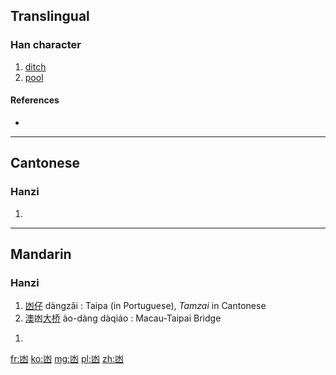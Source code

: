 {{also|幽}}
==Translingual==

===Han character===
{{Han char|rn=17|rad=凵|as=04|sn=6|four=|canj=山水 (UE), X山水 (XUE)|ids=⿶[[凵]][[水]]}}

# [[ditch]]
# [[pool]]

====References====
* {{Han ref|kx=0135.151|hdz=31547.070|uh=51FC|ud=20988}}

----

==Cantonese==

===Hanzi===
{{yue-hanzi|jyut=|y=tam5}}

# {{defn|lang=yue|sort=凵04}}

----

==Mandarin==

===Hanzi===
{{cmn-hanzi|pin=[[dàng]] ([[dang4]]), [[zuò]] ([[zuo4]])|wg=tang<sup>4</sup>, tso<sup>4</sup>}}
#[[凼仔]] dàngzǎi : Taipa (in Portuguese), ''Tamzai'' in Cantonese
#[[澳]]凼[[大]][[桥]] ào-dàng dàqiáo : Macau-Taipai Bridge

# {{defn|lang=cmn|sort=凵04}}

[[fr:凼]]
[[ko:凼]]
[[mg:凼]]
[[pl:凼]]
[[zh:凼]]